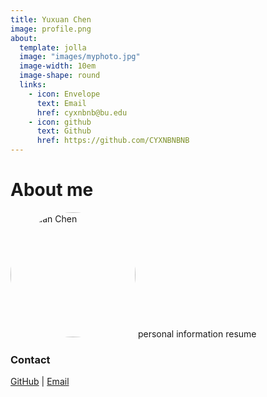 ```yaml
---
title: Yuxuan Chen
image: profile.png
about:
  template: jolla
  image: "images/myphoto.jpg"
  image-width: 10em
  image-shape: round
  links:
    - icon: Envelope
      text: Email
      href: cyxnbnb@bu.edu
    - icon: github
      text: Github
      href: https://github.com/CYXNBNBNB
---
```

<h1 class="no-background">About me</h1>
<img src="images/myphoto.jpg" alt="Yuxuan Chen" width="200" style="border-radius: 50%;">
personal information
resume

### Contact
[GitHub](https://github.com/CYXNBNBNB) | [Email](cyxnbnb@bu.edu)
